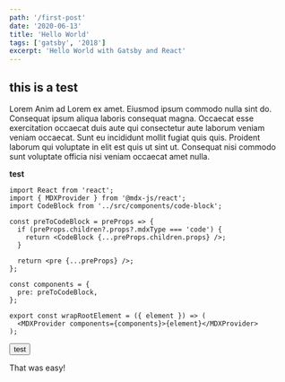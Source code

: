 ```yaml
---
path: '/first-post'
date: '2020-06-13'
title: 'Hello World'
tags: ['gatsby', '2018']
excerpt: 'Hello World with Gatsby and React'
---
```


## this is a test

Lorem Anim ad Lorem ex amet. Eiusmod ipsum commodo nulla sint do. Consequat ipsum aliqua laboris consequat magna. Occaecat esse exercitation occaecat duis aute qui consectetur aute laborum veniam veniam occaecat. Sunt eu incididunt mollit fugiat quis quis. Proident laborum qui voluptate in elit est quis ut sint ut. Consequat nisi commodo sunt voluptate officia nisi veniam occaecat amet nulla.

**test**

```tsx
import React from 'react';
import { MDXProvider } from '@mdx-js/react';
import CodeBlock from '../src/components/code-block';

const preToCodeBlock = preProps => {
  if (preProps.children?.props?.mdxType === 'code') {
    return <CodeBlock {...preProps.children.props} />;
  }

  return <pre {...preProps} />;
};

const components = {
  pre: preToCodeBlock,
};

export const wrapRootElement = ({ element }) => (
  <MDXProvider components={components}>{element}</MDXProvider>
);
```

<button>test</button>

That was easy!
